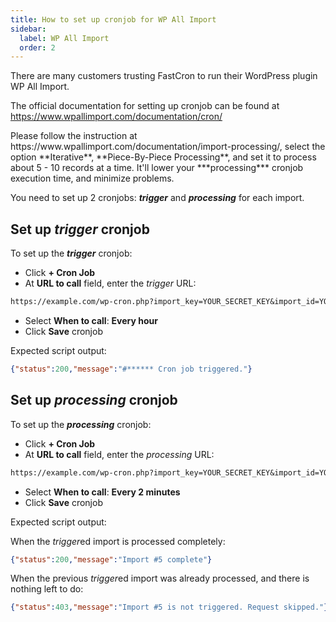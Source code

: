 ```yaml
---
title: How to set up cronjob for WP All Import
sidebar:
  label: WP All Import
  order: 2
---
```



There are many customers trusting FastCron to run their WordPress plugin WP All Import.

The official documentation for setting up cronjob can be found at
https://www.wpallimport.com/documentation/cron/

<Aside type='tip'>
Please follow the instruction at https://www.wpallimport.com/documentation/import-processing/, select the option **Iterative**, **Piece-By-Piece Processing**, and set it to process about 5 - 10 records at a time. It'll lower your ***processing*** cronjob execution time, and minimize problems.
</Aside>

You need to set up 2 cronjobs: ***trigger*** and ***processing*** for each import.

## Set up *trigger* cronjob
To set up the ***trigger*** cronjob:

- Click **+ Cron Job**
- At **URL to call** field, enter the *trigger* URL:
```txt "YOUR_SECRET_KEY" "YOUR_IMPORT_ID"
https://example.com/wp-cron.php?import_key=YOUR_SECRET_KEY&import_id=YOUR_IMPORT_ID&action=trigger&rand=__random__
```
- Select **When to call**: **Every hour**
- Click **Save** cronjob

Expected script output:
```json
{"status":200,"message":"#****** Cron job triggered."}
```

## Set up *processing* cronjob
To set up the ***processing*** cronjob:

- Click **+ Cron Job**
- At **URL to call** field, enter the *processing* URL:
```txt "YOUR_SECRET_KEY" "YOUR_IMPORT_ID"
https://example.com/wp-cron.php?import_key=YOUR_SECRET_KEY&import_id=YOUR_IMPORT_ID&action=processing&rand=__random__
```
- Select **When to call**: **Every 2 minutes**
- Click **Save** cronjob

Expected script output:

When the *trigger*ed import is processed completely:

```json
{"status":200,"message":"Import #5 complete"}
```

When the previous *trigger*ed import was already processed, and there is nothing left to do:

```json
{"status":403,"message":"Import #5 is not triggered. Request skipped."}
```